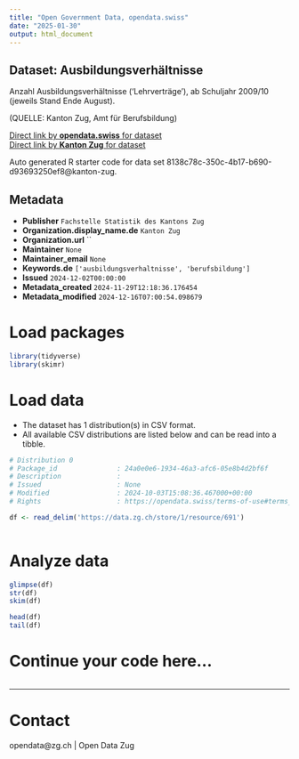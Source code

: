 ```yaml
---
title: "Open Government Data, opendata.swiss"
date: "2025-01-30"
output: html_document
---
```


## Dataset: Ausbildungsverhältnisse

Anzahl Ausbildungsverhältnisse ('Lehrverträge'), ab Schuljahr 2009/10 (jeweils Stand Ende August).

(QUELLE: Kanton Zug, Amt für Berufsbildung)

[Direct link by **opendata.swiss** for dataset](https://opendata.swiss/de/dataset/ausbildungsverhaltnisse)<br>
[Direct link by **Kanton Zug** for dataset](https://www.zg.ch/behoerden/gesundheitsdirektion/statistikfachstelle/themen/bildung/berufsbildung)

Auto generated R starter code for data set 8138c78c-350c-4b17-b690-d93693250ef8@kanton-zug.

## Metadata

- **Publisher** `Fachstelle Statistik des Kantons Zug`
- **Organization.display_name.de** `Kanton Zug`
- **Organization.url** ``
- **Maintainer** `None`
- **Maintainer_email** `None`
- **Keywords.de** `['ausbildungsverhaltnisse', 'berufsbildung']`
- **Issued** `2024-12-02T00:00:00`
- **Metadata_created** `2024-11-29T12:18:36.176454`
- **Metadata_modified** `2024-12-16T07:00:54.098679`


# Load packages

```r

library(tidyverse)
library(skimr)

```

# Load data

-   The dataset has 1 distribution(s) in CSV format.
-   All available CSV distributions are listed below and can be read into a tibble.

```r

# Distribution 0
# Package_id               : 24a0e0e6-1934-46a3-afc6-05e8b4d2bf6f
# Description              : 
# Issued                   : None
# Modified                 : 2024-10-03T15:08:36.467000+00:00
# Rights                   : https://opendata.swiss/terms-of-use#terms_open

df <- read_delim('https://data.zg.ch/store/1/resource/691')



```

# Analyze data

```r

glimpse(df)
str(df)
skim(df)

head(df)
tail(df)

```

# Continue your code here...

```r

```

------------------------------------------------------------------------

# Contact

opendata@zg.ch | Open Data Zug
